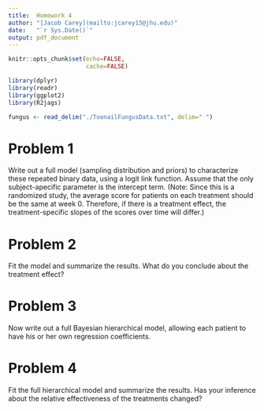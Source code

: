 ```yaml
---
title:  Homework 4
author: "[Jacob Carey](mailto:jcarey15@jhu.edu)"
date:   "`r Sys.Date()`"
output: pdf_document
---
```


```r
knitr::opts_chunk$set(echo=FALSE,
                      cache=FALSE)
```

```r
library(dplyr)
library(readr)
library(ggplot2)
library(R2jags)
```

```r
fungus <- read_delim("./ToenailFungusData.txt", delim=" ")
```

# Problem 1
Write out a full model (sampling distribution and priors) to characterize these repeated binary data, using a logit link function. Assume that the only subject-apecific parameter is the intercept term. (Note: Since this is a randomized study, the average score for patients on each treatment should be the same at week 0. Therefore, if there is a treatment effect, the treatment-specific slopes of the scores over time will differ.)

# Problem 2
Fit the model and summarize the results. What do you conclude about the treatment effect?

# Problem 3
Now write out a full Bayesian hierarchical model, allowing each patient to have his or her own regression coefficients.

# Problem 4
Fit the full hierarchical model and summarize the results. Has your inference about the relative effectiveness of the treatments changed?
